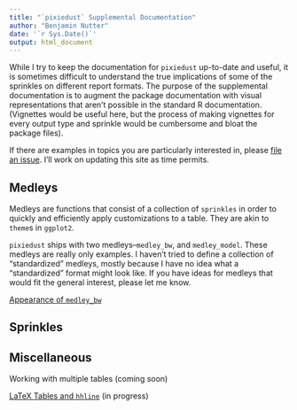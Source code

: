 ```yaml
---
title: "`pixiedust` Supplemental Documentation"
author: "Benjamin Nutter"
date: '`r Sys.Date()`'
output: html_document
---
```


While I try to keep the documentation for `pixiedust` up-to-date and useful, it is sometimes difficult to understand the true implications of some of the sprinkles on different report formats.  The purpose of the supplemental documentation is to augment the package documentation with visual representations that aren't possible in the standard R documentation.  (Vignettes would be useful here, but the process of making vignettes for every output type and sprinkle would be cumbersome and bloat the package files).

If there are examples in topics you are particularly interested in, please [file an issue](https://github.com/nutterb/pixiedust/issues).  I'll work on updating this site as time permits.

## Medleys

Medleys are functions that consist of a collection of `sprinkles` in order to quickly and efficiently apply customizations to a table.  They are akin to `theme`s in `ggplot2`.

`pixiedust` ships with two medleys--`medley_bw`, and `medley_model`.  These medleys are really only examples.  I haven't tried to define a collection of "standardized" medleys, mostly because I have no idea what a "standardized" format might look like.  If you have ideas for medleys that would fit the general interest, please let me know.

[Appearance of `medley_bw`](medley-appearance-medley-bw.html)

## Sprinkles

## Miscellaneous

Working with multiple tables (coming soon)

[LaTeX Tables and `hhline`](latex-output-hhline.pdf) (in progress)
